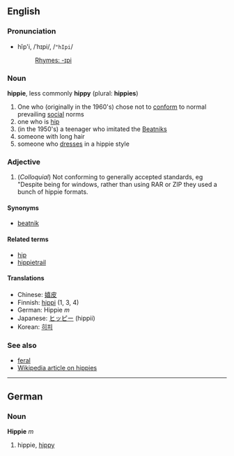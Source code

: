 ==English==
===Pronunciation===
*hĭp'i, /ˈhɪpi/, /<tt>"hIpi</tt>/
*:[[Rhymes:English:-ɪpi|Rhymes: -ɪpi]]

===Noun===
'''hippie''', less commonly '''hippy''' (plural: '''hippies''')

# One who (originally in the 1960's) chose not to [[conform]] to normal prevailing [[social]] norms
# one who is [[hip]]
#(in the 1950's) a teenager who imitated the  [[Beatnik]]s
#someone with long hair
#someone who [[dress]]es in a hippie style

===Adjective===
# (''Colloquial'') Not conforming to generally accepted standards, eg "Despite being for windows, rather than using RAR or ZIP they used a bunch of hippie formats.

====Synonyms====
*[[beatnik]]

====Related terms====
*[[hip]]<!-- definitely related? --><!-- Um, we say it is -->
*[[hippietrail]]

====Translations====
*Chinese: [[嬉皮]]
*Finnish: [[hippi]] (1, 3, 4)
*German: Hippie ''m''
*Japanese: [[ヒッピー]] (hippii)
*Korean: [[히피]]

===See also===
*[[feral]]
*[[w:Hippie|Wikipedia article on hippies]]

----

==German==
===Noun===
'''Hippie''' ''m''

# hippie, [[hippy]]